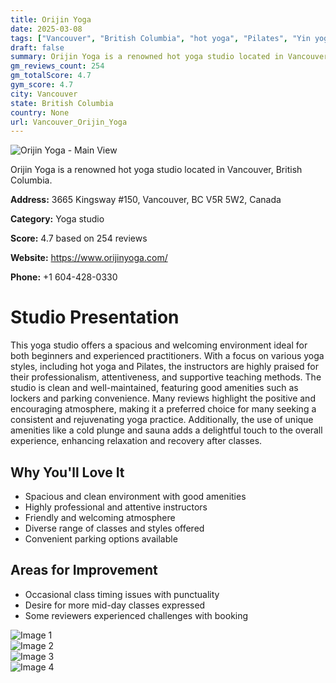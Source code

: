 ```yaml
---
title: Orijin Yoga
date: 2025-03-08
tags: ["Vancouver", "British Columbia", "hot yoga", "Pilates", "Yin yoga", "welcoming atmosphere", "spaciousness", "Vancouver"]  
draft: false
summary: Orijin Yoga is a renowned hot yoga studio located in Vancouver, British Columbia.
gm_reviews_count: 254
gm_totalScore: 4.7
gym_score: 4.7
city: Vancouver
state: British Columbia
country: None
url: Vancouver_Orijin_Yoga
---
```


<div className="aspect-[16/9] relative my-8">
  <img 
    src="https://lh5.googleusercontent.com/p/AF1QipP1PB_WDh7bfnIMiunIcDFrGCok9luM-c3FcmM4=w1920-h1080-k-no"
    alt="Orijin Yoga - Main View"
    className="object-cover absolute inset-0 w-full h-full rounded-lg"
  />
</div>

Orijin Yoga is a renowned hot yoga studio located in Vancouver, British Columbia.

**Address:** 3665 Kingsway #150, Vancouver, BC V5R 5W2, Canada

**Category:** Yoga studio

**Score:** 4.7 based on 254 reviews

**Website:** https://www.orijinyoga.com/

**Phone:** +1 604-428-0330

# Studio Presentation

This yoga studio offers a spacious and welcoming environment ideal for both beginners and experienced practitioners. With a focus on various yoga styles, including hot yoga and Pilates, the instructors are highly praised for their professionalism, attentiveness, and supportive teaching methods. The studio is clean and well-maintained, featuring good amenities such as lockers and parking convenience. Many reviews highlight the positive and encouraging atmosphere, making it a preferred choice for many seeking a consistent and rejuvenating yoga practice. Additionally, the use of unique amenities like a cold plunge and sauna adds a delightful touch to the overall experience, enhancing relaxation and recovery after classes.

## Why You'll Love It

- Spacious and clean environment with good amenities
- Highly professional and attentive instructors
- Friendly and welcoming atmosphere
- Diverse range of classes and styles offered
- Convenient parking options available

## Areas for Improvement

- Occasional class timing issues with punctuality
- Desire for more mid-day classes expressed
- Some reviewers experienced challenges with booking

<div className="grid grid-cols-1 xl:grid-cols-2 gap-4 my-8">
<div className="aspect-[4/3] relative"><img src="https://lh5.googleusercontent.com/p/AF1QipM_SND4V3VYB_HB6dOYPfi3Vag_rfssj9wfd5MM=w1920-h1080-k-no" alt="Image 1" className="object-cover absolute inset-0 w-full h-full rounded-lg" /></div>
<div className="aspect-[4/3] relative"><img src="https://lh5.googleusercontent.com/p/AF1QipNLnnV0DO74ghxBcFo_E33qHtry1gqZxqRLfg-7=w1920-h1080-k-no" alt="Image 2" className="object-cover absolute inset-0 w-full h-full rounded-lg" /></div>
<div className="aspect-[4/3] relative"><img src="https://lh5.googleusercontent.com/p/AF1QipOCXX4frAAC5lUlyfm3B2XPhQhNljCIC8K-VW-p=w1920-h1080-k-no" alt="Image 3" className="object-cover absolute inset-0 w-full h-full rounded-lg" /></div>
<div className="aspect-[4/3] relative"><img src="https://lh5.googleusercontent.com/p/AF1QipPGIdqvJJz9zGWThAyD-ldYB9NbmCn20-ZDECmX=w1920-h1080-k-no" alt="Image 4" className="object-cover absolute inset-0 w-full h-full rounded-lg" /></div>
</div>
